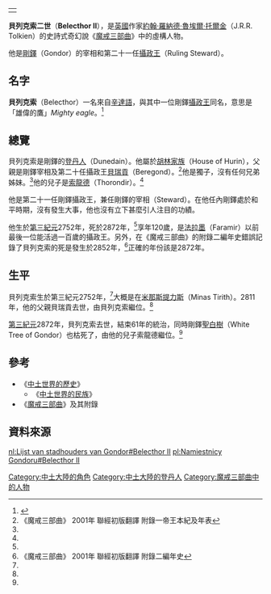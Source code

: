 {|align=right
|-
|{{Tolkienchar |
image_character = |
image_caption = |
Book(s) = 《[[魔戒|魔戒三部曲]]》<br/>《[[中土世界的歷史|中土世界的歷史]]》 |
character_name = 貝列克索 |
character_alias = |
character_title = [[剛鐸宰相|剛鐸宰相]]<br/>剛鐸攝政王|
character_race = [[人類_(中土大陸)|人類]] [[登丹人|登丹人]] |
character_culture = [[胡林家族|胡林家族]] |
character_gender = 男性|
character_realm = [[剛鐸|剛鐸]] |
character_sub_realm = |
character_lifespan = 第三紀元2752年 - [[第三紀元|第三紀元]]2872年<ref name=autogenerated1>《中土世界的歷史》 Vol.12《中土世界的民族》 "The Heirs of Elendil"</ref> |
character_weapon = | 
}}
|}
'''貝列克索二世'''（'''Belecthor II'''），是[[英國|英國]]作家[[約翰·羅納德·魯埃爾·托爾金|約翰·羅納德·魯埃爾·托爾金]]（J.R.R. Tolkien）的史詩式奇幻說《[[魔戒|魔戒三部曲]]》中的虛構人物。

他是[[剛鐸|剛鐸]]（Gondor）的宰相和第二十一任[[剛鐸攝政王|攝政王]]（Ruling Steward）。

==名字==
'''貝列克索'''（Belecthor）一名來自[[辛達語|辛達語]]，與其中一位剛鐸[[貝列克索一世|攝政王]]同名，意思是「雄偉的鷹」''Mighty eagle''。<ref>{{Cite web |url=http://www.tuckborough.net/gondorians.html#Belecthor2 |title=Thain's Book: Belecthor II |access-date=2011-11-13 |archive-date=2011-10-16 |archive-url=https://web.archive.org/web/20111016221058/http://www.tuckborough.net/gondorians.html#Belecthor2 |dead-url=yes }}</ref>

==總覽==
貝列克索是剛鐸的[[登丹人|登丹人]]（Dunedain）。他屬於[[胡林家族|胡林家族]]（House of Hurin），父親是剛鐸宰相及第二十任攝政王[[貝瑞貢_(剛鐸宰相)|貝瑞貢]]（Beregond）。<ref name=autogenerated2>《魔戒三部曲》 2001年 聯經初版翻譯 附錄一帝王本紀及年表</ref>他是獨子，沒有任何兄弟姊妹。<ref name=autogenerated1 />他的兒子是[[索龍德|索龍德]]（Thorondir）。<ref name=autogenerated2 />

他是第二十一任剛鐸攝政王，兼任剛鐸的宰相（Steward）。在他任內剛鐸處於和平時期，沒有發生大事，他也沒有立下甚麼引人注目的功績。

他生於[[第三紀元|第三紀元]]2752年，死於2872年，<ref name=autogenerated1 />享年120歲，是[[法拉墨|法拉墨]]（Faramir）以前最後一位能活過一百歲的攝政王。另外，在《魔戒三部曲》的附錄二編年史錯誤記錄了貝列克索的死是發生於2852年，<ref>《魔戒三部曲》 2001年 聯經初版翻譯 附錄二編年史</ref>正確的年份該是2872年。

==生平==
貝列克索生於第三紀元2752年，<ref name=autogenerated1 />大概是在[[米那斯提力斯|米那斯提力斯]]（Minas Tirith）。2811年，他的父親貝瑞貢去世，由貝列克索繼位。<ref name=autogenerated2 />

[[第三紀元|第三紀元]]2872年，貝列克索去世，結束61年的統治，同時剛鐸[[聖白樹|聖白樹]]（White Tree of Gondor）也枯死了，由他的兒子索龍德繼位。<ref name=autogenerated2 />

==參考==
*《[[中土世界的歷史|中土世界的歷史]]》
**《[[中土世界的民族|中土世界的民族]]》
*《[[魔戒|魔戒三部曲]]》及其附錄

==資料來源==
{{reflist}}

{{剛鐸宰相及攝政王|[[貝瑞貢_(剛鐸宰相)|貝瑞貢]]|[[索龍德|索龍德]]|}}

[[Category:中土大陸的角色|Category:中土大陸的角色]]
[[Category:中土大陸的登丹人|Category:中土大陸的登丹人]]
[[Category:魔戒三部曲中的人物|Category:魔戒三部曲中的人物]]

[[nl:Lijst_van_stadhouders_van_Gondor#Belecthor_II|nl:Lijst van stadhouders van Gondor#Belecthor II]]
[[pl:Namiestnicy_Gondoru#Belecthor_II|pl:Namiestnicy Gondoru#Belecthor II]]